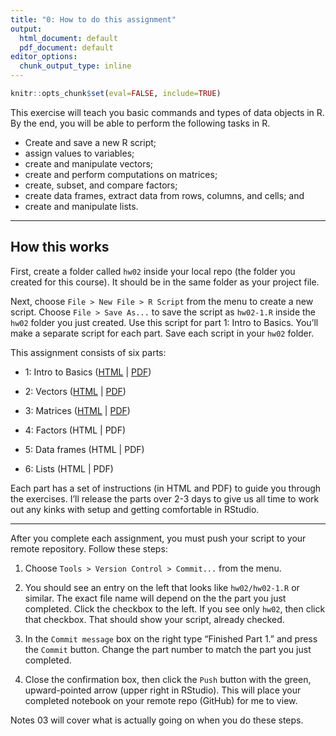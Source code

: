 ```yaml
---
title: "0: How to do this assignment"
output:
  html_document: default
  pdf_document: default
editor_options:
  chunk_output_type: inline
---
```


```r
knitr::opts_chunk$set(eval=FALSE, include=TRUE)
```

<!-- UNCOMMENT WHEN READY
I adapted this exercise from the Free Introduction to R tutorial from DataCamp (http://datacamp.com/courses/free-introduction-r). It was free but they just started charging for five of the modules.-->

This exercise will teach you basic commands and types of data objects in R. By the end, you will be able to perform the following tasks in R.

- Create and save a new R script;
- assign values to variables;
- create and manipulate vectors;
- create and perform computations on matrices;
- create, subset, and compare factors;
- create data frames, extract data from rows, columns, and cells; and
- create and manipulate lists.


***

## How this works

First, create a folder called `hw02` inside your local repo (the folder you created for this course). It should be in the same folder as your project file.

Next, choose `File > New File > R Script` from the menu to create a new script. Choose `File > Save As...` to save the script as `hw02-1.R` inside the `hw02` folder you just created. Use this script for part 1: Intro to Basics. You'll make a separate script for each part. Save each script in your `hw02` folder.

This assignment consists of six parts:

- 1: Intro to Basics ([HTML](./01_intro_to_basics.html) | [PDF](./01_intro_to_basics.pdf))

- 2: Vectors ([HTML](./02_vectors.html) | [PDF](./02_vectors.pdf))

- 3: Matrices ([HTML](./03_matrices.html) | [PDF](./03_matrices.pdf))

- 4: Factors (HTML | PDF)

- 5: Data frames  (HTML | PDF)

- 6: Lists (HTML | PDF)

Each part has a set of instructions (in HTML and PDF) to guide you through the exercises. I'll release the parts over 2-3 days to give us all time to work out any kinks with setup and getting comfortable in RStudio. <!--Download the answer sheets by **right-clicking* on the link above, and saving them with the `.Rmd` extension in your `hw02` folder. (On Macs, do not hide the extension.)

The R Notebooks have code chunks, like that shown below, where you will type and run your code. A code chunk has instructions or commands that tell R to do things. You will learn more about these commands in the first exercise.

````
```{r}`r ""`
a <- 2
x <- a * 14
x
```
````

R Notebooks are interactive. In the upper right of each code chunk (not visible here) are a few controls, including a small green arrow  (![](../../img/run_chunk_arrow.png)) You can run each code chunk by clicking the small green arrow. When you click the arrow, every line of code in the chunk is interpreted and executed by R. If your code is correct, it will appear below the code. If the code is incorrect, you will get an error message. If you get an error, fix the code until it is correct.

**Important:** If you stop an exercise part way through and come back later, click the downward-pointing gray arrow just left of the green arrow. That will execute all of the code chunks from the start of the document up to the current chunk. Then, click the green arrow and continue.

Most code chunks in the R Notebook will have some code already present, and then a place for you to type more code. The example below assigns the value 2 to variable `a`. You are then given instructions to add more code. The instructions are comments, which begin with the hashtag (`#`) symbol.

````
```{r}`r ''`
a <- 2

# Multiply a by 12 and assign it to variable b.


# Divide variable b by 3 and assign it to variable c


# Print out variables b and c
```
````

Your final answer should look like this, with the result appearing below the code chunk.

````
```{r}`r ''`
a <- 2

# Multiply a by 12 and assign it to variable b.

b <- a * 2

# Divide variable b by 3 and assign it to variable c

c <- b / 3

# Print out variables b and c
b
c

#
```
````

```r
a <- 2

# Multiply a by 12 and assign it to variable b.

b <- a * 12

# Divide variable b by 3 and assign it to variable c

c <- b / 3

# Print out variables b and c
b
c
```
-->

***

After you complete each assignment, you must push your script to your remote repository.  Follow these steps:

1. Choose `Tools > Version Control > Commit...` from the menu.    

1. You should see an entry on the left that looks like `hw02/hw02-1.R` or similar. The exact file name will depend on the the part you just completed. Click the checkbox to the left. If you see only `hw02`, then click that checkbox. That should show your script, already checked.

8. In the `Commit message` box on the right type "Finished Part 1." and press the `Commit` button. Change the part number to match the part you just completed.

9. Close the confirmation box, then click the `Push` button with the green, upward-pointed arrow (upper right in RStudio). This will place your completed notebook on your remote repo (GitHub) for me to view.

Notes 03 will cover what is actually going on when you do these steps.

